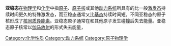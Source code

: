{{Unreferenced|time=2020-10-28T09:10:34+00:00}}
'''亚稳态'''在[[物理学|物理学]]和[[化学|化学]]中指[[原子|原子]]、[[原子核|原子核]]或其他[[动力系统|动力系统]]所具有的比一般[[激发态|激发态]]持续时间更久的特殊激发态，而亚稳态通常又比[[基态|基态]]持续时间短。不同亚稳态的原子核形成了[[核同质异能素|核同质异能素]]。亚稳态原子通常在和其他原子发生碰撞后失去能量。亚稳态原子核常以[[伽马射线|伽马]][[放射性|放射]]的形式失去能量，

[[Category:化学性质|Category:化学性质]]
[[Category:动力系统|Category:动力系统]]
[[Category:原子物理学|Category:原子物理学]]